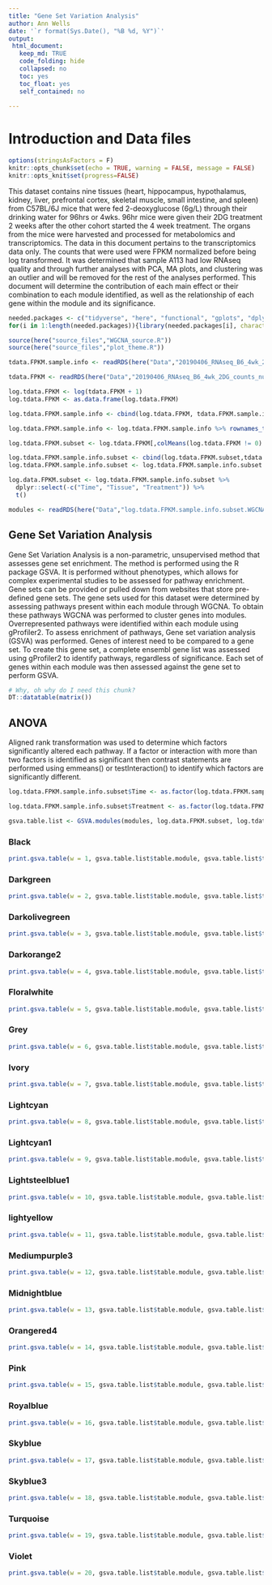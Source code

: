 ```yaml
---
title: "Gene Set Variation Analysis"
author: Ann Wells
date: '`r format(Sys.Date(), "%B %d, %Y")`'
output:
 html_document:
   keep_md: TRUE
   code_folding: hide
   collapsed: no
   toc: yes
   toc_float: yes
   self_contained: no
   
---
```


# Introduction and Data files

```r
options(stringsAsFactors = F)
knitr::opts_chunk$set(echo = TRUE, warning = FALSE, message = FALSE)
knitr::opts_knit$set(progress=FALSE)
```

This dataset contains nine tissues (heart, hippocampus, hypothalamus, kidney, liver, prefrontal cortex, skeletal muscle, small intestine, and spleen) from C57BL/6J mice that were fed 2-deoxyglucose (6g/L) through their drinking water for 96hrs or 4wks. 96hr mice were given their 2DG treatment 2 weeks after the other cohort started the 4 week treatment. The organs from the mice were harvested and processed for metabolomics and transcriptomics. The data in this document pertains to the transcriptomics data only. The counts that were used were FPKM normalized before being log transformed. It was determined that sample A113 had low RNAseq quality and through further analyses with PCA, MA plots, and clustering was an outlier and will be removed for the rest of the analyses performed. This document will determine the contribution of each main effect or their combination to each module identified, as well as the relationship of each gene within the module and its significance.

```r
needed.packages <- c("tidyverse", "here", "functional", "gplots", "dplyr", "GeneOverlap", "R.utils", "reshape2","magrittr","data.table", "RColorBrewer","preprocessCore", "ARTool","emmeans", "phia", "gProfileR", "WGCNA","plotly", "pheatmap", "pander", "GSVA", "kableExtra","downloadthis")
for(i in 1:length(needed.packages)){library(needed.packages[i], character.only = TRUE)}

source(here("source_files","WGCNA_source.R"))
source(here("source_files","plot_theme.R"))
```

```r
tdata.FPKM.sample.info <- readRDS(here("Data","20190406_RNAseq_B6_4wk_2DG_counts_phenotypes.RData"))

tdata.FPKM <- readRDS(here("Data","20190406_RNAseq_B6_4wk_2DG_counts_numeric.RData"))

log.tdata.FPKM <- log(tdata.FPKM + 1)
log.tdata.FPKM <- as.data.frame(log.tdata.FPKM)

log.tdata.FPKM.sample.info <- cbind(log.tdata.FPKM, tdata.FPKM.sample.info[,27238:27240])

log.tdata.FPKM.sample.info <- log.tdata.FPKM.sample.info %>% rownames_to_column() %>% filter(rowname != "A113") %>% column_to_rownames()

log.tdata.FPKM.subset <- log.tdata.FPKM[,colMeans(log.tdata.FPKM != 0) > 0.5] 

log.tdata.FPKM.sample.info.subset <- cbind(log.tdata.FPKM.subset,tdata.FPKM.sample.info[,27238:27240])
log.tdata.FPKM.sample.info.subset <- log.tdata.FPKM.sample.info.subset %>% rownames_to_column() %>% filter(rowname != "A113") %>% column_to_rownames()

log.data.FPKM.subset <- log.tdata.FPKM.sample.info.subset %>%
  dplyr::select(-c("Time", "Tissue", "Treatment")) %>%
  t()

modules <- readRDS(here("Data","log.tdata.FPKM.sample.info.subset.WGCNA.module.membership.RData"))
```

## Gene Set Variation Analysis

Gene Set Variation Analysis is a non-parametric, unsupervised method that assesses gene set enrichment. The method is performed using the R package GSVA. It is performed without phenotypes, which allows for complex experimental studies to be assessed for pathway enrichment. Gene sets can be provided or pulled down from websites that store pre-defined gene sets. The gene sets used for this dataset were determined by assessing pathways present within each module through WGCNA. To obtain these pathways WGCNA was performed to cluster genes into modules. Overrepresented pathways were identified within each module using gProfiler2. To assess enrichment of pathways, Gene set variation analysis (GSVA) was performed. Genes of interest need to be compared to a gene set. To create this gene set, a complete ensembl gene list was assessed using gProfiler2 to identify pathways, regardless of significance. Each set of genes within each module was then assessed against the gene set to perform GSVA.


```r
# Why, oh why do I need this chunk?
DT::datatable(matrix())
```

## ANOVA {.tabset .tabset-fade .tabset-pills}

Aligned rank transformation was used to determine which factors significantly altered each pathway. If a factor or interaction with more than two factors is identified as significant then contrast statements are performed using emmeans() or testInteraction() to identify which factors are significantly different.

```r
log.tdata.FPKM.sample.info.subset$Time <- as.factor(log.tdata.FPKM.sample.info.subset$Time)

log.tdata.FPKM.sample.info.subset$Treatment <- as.factor(log.tdata.FPKM.sample.info.subset$Treatment)

gsva.table.list <- GSVA.modules(modules, log.data.FPKM.subset, log.tdata.FPKM.sample.info.subset)
```

### Black

```r
print.gsva.table(w = 1, gsva.table.list$table.module, gsva.table.list$tES)
```


### Darkgreen
```r
print.gsva.table(w = 2, gsva.table.list$table.module, gsva.table.list$tES)
```

### Darkolivegreen
```r
print.gsva.table(w = 3, gsva.table.list$table.module, gsva.table.list$tES)
```

### Darkorange2
```r
print.gsva.table(w = 4, gsva.table.list$table.module, gsva.table.list$tES)
```

### Floralwhite
```r
print.gsva.table(w = 5, gsva.table.list$table.module, gsva.table.list$tES)
```

### Grey
```r
print.gsva.table(w = 6, gsva.table.list$table.module, gsva.table.list$tES)
```


### Ivory
```r
print.gsva.table(w = 7, gsva.table.list$table.module, gsva.table.list$tES)
```

### Lightcyan
```r
print.gsva.table(w = 8, gsva.table.list$table.module, gsva.table.list$tES)
```

### Lightcyan1
```r
print.gsva.table(w = 9, gsva.table.list$table.module, gsva.table.list$tES)
```

### Lightsteelblue1
```r
print.gsva.table(w = 10, gsva.table.list$table.module, gsva.table.list$tES)
```


### lightyellow
```r
print.gsva.table(w = 11, gsva.table.list$table.module, gsva.table.list$tES)
```

### Mediumpurple3
```r
print.gsva.table(w = 12, gsva.table.list$table.module, gsva.table.list$tES)
```

### Midnightblue
```r
print.gsva.table(w = 13, gsva.table.list$table.module, gsva.table.list$tES)
```

### Orangered4
```r
print.gsva.table(w = 14, gsva.table.list$table.module, gsva.table.list$tES)
```

### Pink
```r
print.gsva.table(w = 15, gsva.table.list$table.module, gsva.table.list$tES)
```

### Royalblue
```r
print.gsva.table(w = 16, gsva.table.list$table.module, gsva.table.list$tES)
```

### Skyblue
```r
print.gsva.table(w = 17, gsva.table.list$table.module, gsva.table.list$tES)
```

### Skyblue3
```r
print.gsva.table(w = 18, gsva.table.list$table.module, gsva.table.list$tES)
```

### Turquoise
```r
print.gsva.table(w = 19, gsva.table.list$table.module, gsva.table.list$tES)
```

### Violet
```r
print.gsva.table(w = 20, gsva.table.list$table.module, gsva.table.list$tES)
```
